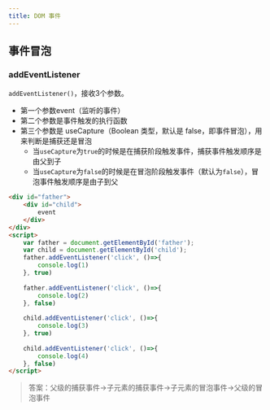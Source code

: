 ```yaml
---
title: DOM 事件
---
```


## 事件冒泡



### addEventListener

`addEventListener()`，接收3个参数。

- 第一个参数event（监听的事件）
- 第二个参数是事件触发的执行函数
- 第三个参数是 useCapture（Boolean 类型，默认是 false，即事件冒泡），用来判断是捕获还是冒泡
  - 当`useCapture`为`true`的时候是在捕获阶段触发事件，捕获事件触发顺序是由父到子
  - 当`useCapture`为`false`的时候是在冒泡阶段触发事件（默认为`false`），冒泡事件触发顺序是由子到父

```html
<div id="father">
    <div id="child">
        event
    </div>
</div>
<script>
    var father = document.getElementById('father');
    var child = document.getElementById('child');
    father.addEventListener('click', ()=>{
        console.log(1)
    }, true)
    
    father.addEventListener('click', ()=>{
        console.log(2)
    }, false)
    
    child.addEventListener('click', ()=>{
        console.log(3)
    }, true)
    
    child.addEventListener('click', ()=>{
        console.log(4)
    }, false)
</script>
```

> 答案：父级的捕获事件->子元素的捕获事件->子元素的冒泡事件->父级的冒泡事件